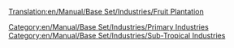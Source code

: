 [[Translation:en/Manual/Base Set/Industries/Fruit Plantation]]

{{en/Manual/Base Set/Industries/Industries|image=en/Manual/Base Set/Industries/Fruitplantation.png
|name=Fruit Plantation
|climates=[[en/Manual/Climates]].
|accepts=Nothing
|produces=[[en/Manual/Base Set/Cargos/Fruit]].
|notes=Not present in other [[en/Manual/Climates]].
}}

[[Category:en/Manual/Base Set/Industries/Primary Industries]]
[[Category:en/Manual/Base Set/Industries/Sub-Tropical Industries]]